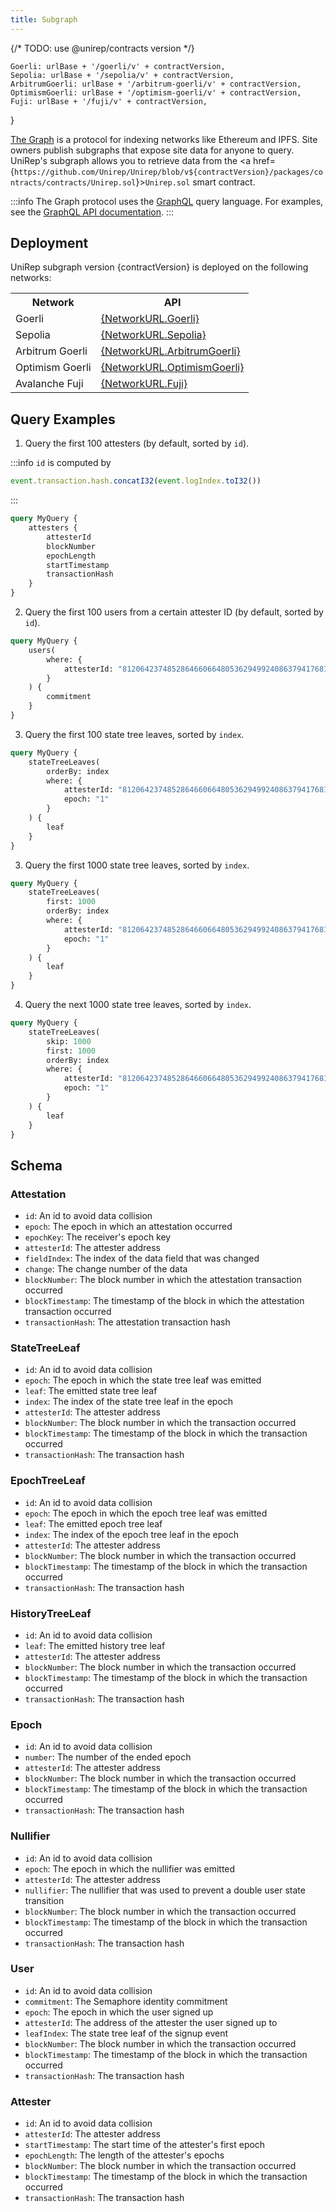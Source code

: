 ```yaml
---
title: Subgraph
---
```


{/* TODO: use @unirep/contracts version */}

    Goerli: urlBase + '/goerli/v' + contractVersion,
    Sepolia: urlBase + '/sepolia/v' + contractVersion,
    ArbitrumGoerli: urlBase + '/arbitrum-goerli/v' + contractVersion,
    OptimismGoerli: urlBase + '/optimism-goerli/v' + contractVersion,
    Fuji: urlBase + '/fuji/v' + contractVersion,
}

[The Graph](https://thegraph.com/) is a protocol for indexing networks like Ethereum and IPFS. Site owners publish subgraphs that expose site data for anyone to query. UniRep's subgraph allows you to retrieve data from the <a href={`https://github.com/Unirep/Unirep/blob/v${contractVersion}/packages/contracts/contracts/Unirep.sol`}>`Unirep.sol`</a> smart contract.

:::info
The Graph protocol uses the [GraphQL](https://graphql.org/) query language. For examples, see the [GraphQL API documentation](https://thegraph.com/docs/en/querying/graphql-api/).
:::

## Deployment

<p>
    UniRep subgraph version {contractVersion} is deployed on the following
    networks:
</p>

<table>
    <tr>
        <th>Network</th>
        <th>API</th>
    </tr>
    <tr>
        <td>Goerli</td>
        <td>
            <a href={`${NetworkURL.Goerli}`}>{NetworkURL.Goerli}</a>
        </td>
    </tr>
    <tr>
        <td>Sepolia</td>
        <td>
            <a href={`${NetworkURL.Sepolia}`}>{NetworkURL.Sepolia}</a>
        </td>
    </tr>
    <tr>
        <td>Arbitrum Goerli</td>
        <td>
            <a href={`${NetworkURL.ArbitrumGoerli}`}>
                {NetworkURL.ArbitrumGoerli}
            </a>
        </td>
    </tr>
    <tr>
        <td>Optimism Goerli</td>
        <td>
            <a href={`${NetworkURL.OptimismGoerli}`}>
                {NetworkURL.OptimismGoerli}
            </a>
        </td>
    </tr>
    <tr>
        <td>Avalanche Fuji</td>
        <td>
            <a href={`${NetworkURL.Fuji}`}>{NetworkURL.Fuji}</a>
        </td>
    </tr>
</table>

## Query Examples

1. Query the first 100 attesters (by default, sorted by `id`).

:::info
`id` is computed by

```ts
event.transaction.hash.concatI32(event.logIndex.toI32())
```

:::

```graphql
query MyQuery {
    attesters {
        attesterId
        blockNumber
        epochLength
        startTimestamp
        transactionHash
    }
}
```

2. Query the first 100 users from a certain attester ID (by default, sorted by `id`).

```graphql
query MyQuery {
    users(
        where: {
            attesterId: "812064237485286466066480536294992408637941768146"
        }
    ) {
        commitment
    }
}
```

3. Query the first 100 state tree leaves, sorted by `index`.

```graphql
query MyQuery {
    stateTreeLeaves(
        orderBy: index
        where: {
            attesterId: "812064237485286466066480536294992408637941768146"
            epoch: "1"
        }
    ) {
        leaf
    }
}
```

3. Query the first 1000 state tree leaves, sorted by `index`.

```graphql
query MyQuery {
    stateTreeLeaves(
        first: 1000
        orderBy: index
        where: {
            attesterId: "812064237485286466066480536294992408637941768146"
            epoch: "1"
        }
    ) {
        leaf
    }
}
```

4. Query the next 1000 state tree leaves, sorted by `index`.

```graphql
query MyQuery {
    stateTreeLeaves(
        skip: 1000
        first: 1000
        orderBy: index
        where: {
            attesterId: "812064237485286466066480536294992408637941768146"
            epoch: "1"
        }
    ) {
        leaf
    }
}
```

## Schema

### Attestation

-   `id`: An id to avoid data collision
-   `epoch`: The epoch in which an attestation occurred
-   `epochKey`: The receiver's epoch key
-   `attesterId`: The attester address
-   `fieldIndex`: The index of the data field that was changed
-   `change`: The change number of the data
-   `blockNumber`: The block number in which the attestation transaction occurred
-   `blockTimestamp`: The timestamp of the block in which the attestation transaction occurred
-   `transactionHash`: The attestation transaction hash

### StateTreeLeaf

-   `id`: An id to avoid data collision
-   `epoch`: The epoch in which the state tree leaf was emitted
-   `leaf`: The emitted state tree leaf
-   `index`: The index of the state tree leaf in the epoch
-   `attesterId`: The attester address
-   `blockNumber`: The block number in which the transaction occurred
-   `blockTimestamp`: The timestamp of the block in which the transaction occurred
-   `transactionHash`: The transaction hash

### EpochTreeLeaf

-   `id`: An id to avoid data collision
-   `epoch`: The epoch in which the epoch tree leaf was emitted
-   `leaf`: The emitted epoch tree leaf
-   `index`: The index of the epoch tree leaf in the epoch
-   `attesterId`: The attester address
-   `blockNumber`: The block number in which the transaction occurred
-   `blockTimestamp`: The timestamp of the block in which the transaction occurred
-   `transactionHash`: The transaction hash

### HistoryTreeLeaf

-   `id`: An id to avoid data collision
-   `leaf`: The emitted history tree leaf
-   `attesterId`: The attester address
-   `blockNumber`: The block number in which the transaction occurred
-   `blockTimestamp`: The timestamp of the block in which the transaction occurred
-   `transactionHash`: The transaction hash

### Epoch

-   `id`: An id to avoid data collision
-   `number`: The number of the ended epoch
-   `attesterId`: The attester address
-   `blockNumber`: The block number in which the transaction occurred
-   `blockTimestamp`: The timestamp of the block in which the transaction occurred
-   `transactionHash`: The transaction hash

### Nullifier

-   `id`: An id to avoid data collision
-   `epoch`: The epoch in which the nullifier was emitted
-   `attesterId`: The attester address
-   `nullifier`: The nullifier that was used to prevent a double user state transition
-   `blockNumber`: The block number in which the transaction occurred
-   `blockTimestamp`: The timestamp of the block in which the transaction occurred
-   `transactionHash`: The transaction hash

### User

-   `id`: An id to avoid data collision
-   `commitment`: The Semaphore identity commitment
-   `epoch`: The epoch in which the user signed up
-   `attesterId`: The address of the attester the user signed up to
-   `leafIndex`: The state tree leaf of the signup event
-   `blockNumber`: The block number in which the transaction occurred
-   `blockTimestamp`: The timestamp of the block in which the transaction occurred
-   `transactionHash`: The transaction hash

### Attester

-   `id`: An id to avoid data collision
-   `attesterId`: The attester address
-   `startTimestamp`: The start time of the attester's first epoch
-   `epochLength`: The length of the attester's epochs
-   `blockNumber`: The block number in which the transaction occurred
-   `blockTimestamp`: The timestamp of the block in which the transaction occurred
-   `transactionHash`: The transaction hash
